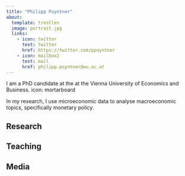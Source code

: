 ```yaml
---
title: "Philipp Poyntner"
about:
  template: trestles
  image: portrait.jpg
  links:
    - icon: twitter
      text: twitter
      href: https://twitter.com/ppoyntner
    - icon: mailbox2
      text: mail
      href: philipp.poyntner@wu.ac.at
---
```


I am a PhD candidate at the at the Vienna University of Economics and Business. icon: mortarboard

In my research, I use microeconomic data to analyse macroeconomic topics, specifically monetary policy.

## Research

## Teaching

## Media